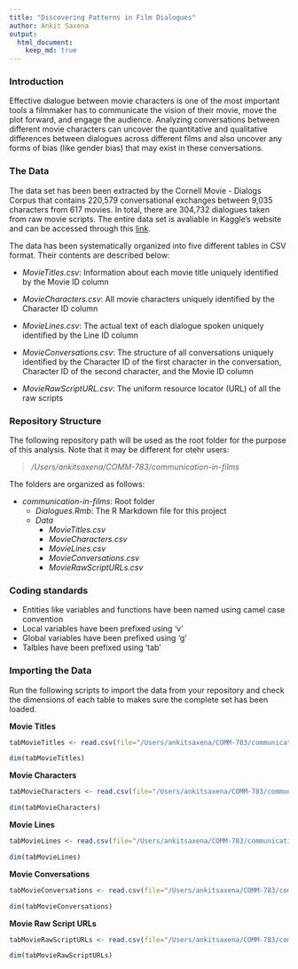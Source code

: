 ```yaml
---
title: "Discovering Patterns in Film Dialogues"
author: Ankit Saxena
output:
  html_document:
    keep_md: true
---
```


### Introduction

Effective dialogue between movie characters is one of the most important tools a filmmaker has to communicate the vision of their movie, move the plot forward, and engage the audience. Analyzing conversations between different movie characters can uncover the quantitative and qualitative differences between dialogues across different films and also uncover any forms of bias (like gender bias) that may exist in these conversations.

### The Data

The data set has been been extracted by the Cornell Movie - Dialogs Corpus that contains 220,579 conversational exchanges between 9,035 characters from 617 movies. In total, there are 304,732 dialogues taken from raw movie scripts. The entire data set is avaliable in Kaggle's website and can be accessed through this [link](https://www.kaggle.com/rajathmc/cornell-moviedialog-corpus).

The data has been systematically organized into five different tables in CSV format. Their contents are described below:

* _MovieTitles.csv_: Information about each movie title uniquely identified by the Movie ID column

* _MovieCharacters.csv_: All movie characters uniquely identified by the Character ID column

* _MovieLines.csv_: The actual text of each dialogue spoken uniquely identified by the Line ID column
  
* _MovieConversations.csv_: The structure of all conversations uniquely identified by the Character ID of the first character in the conversation, Character ID of the second character, and the Movie ID column

* _MovieRawScriptURL.csv_: The uniform resource locator (URL) of all the raw scripts

### Repository Structure

The following repository path will be used as the root folder for the purpose of this analysis. Note that it may be different for otehr users:

> _/Users/ankitsaxena/COMM-783/communication-in-films_

The folders are organized as follows:

* _communication-in-films_: Root folder
  + _Dialogues.Rmb_: The R Markdown file for this project
  + _Data_
    + _MovieTitles.csv_
    + _MovieCharacters.csv_
    + _MovieLines.csv_
    + _MovieConversations.csv_
    + _MovieRawScriptURLs.csv_

### Coding standards

* Entities like variables and functions have been named using camel case convention
* Local variables have been prefixed using 'v'
* Global variables have been prefixed using 'g'
* Talbles have been prefixed using 'tab'

### Importing the Data

Run the following scripts to import the data from your repository and check the dimensions of each table to makes sure the complete set has been loaded.

__Movie Titles__
```r
tabMovieTitles <- read.csv(file="/Users/ankitsaxena/COMM-783/communication-in-films/Data/MovieTitles.csv", header=FALSE, sep="|")
```

```r
dim(tabMovieTitles)
```

__Movie Characters__
```r
tabMovieCharacters <- read.csv(file="/Users/ankitsaxena/COMM-783/communication-in-films/Data/MovieCharacters.csv", header=FALSE, sep="|")
```

```r
dim(tabMovieCharacters)
```

__Movie Lines__
```r
tabMovieLines <- read.csv(file="/Users/ankitsaxena/COMM-783/communication-in-films/Data/MovieLines.csv", header=FALSE, sep="|", quote="")
```

```r
dim(tabMovieLines)
```

__Movie Conversations__
```r
tabMovieConversations <- read.csv(file="/Users/ankitsaxena/COMM-783/communication-in-films/Data/MovieConversations.csv", header=FALSE, sep="|")
```

```r
dim(tabMovieConversations)
```

__Movie Raw Script URLs__
```r
tabMovieRawScriptURLs <- read.csv(file="/Users/ankitsaxena/COMM-783/communication-in-films/Data/MovieRawScriptURLs.csv", header=FALSE, sep="|")
```

```r
dim(tabMovieRawScriptURLs)
```